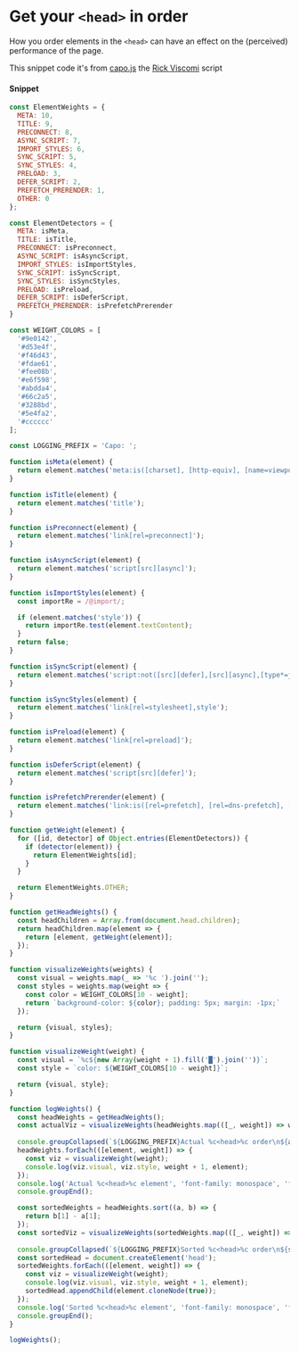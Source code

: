 # Get your `<head>` in order

How you order elements in the `<head>` can have an effect on the (perceived) performance of the page.

This snippet code it's from [capo.js](https://github.com/rviscomi/capo.js) the [Rick Viscomi](https://twitter.com/rviscomi) script

#### Snippet

```js copy
const ElementWeights = {
  META: 10,
  TITLE: 9,
  PRECONNECT: 8,
  ASYNC_SCRIPT: 7,
  IMPORT_STYLES: 6,
  SYNC_SCRIPT: 5,
  SYNC_STYLES: 4,
  PRELOAD: 3,
  DEFER_SCRIPT: 2,
  PREFETCH_PRERENDER: 1,
  OTHER: 0
};

const ElementDetectors = {
  META: isMeta,
  TITLE: isTitle,
  PRECONNECT: isPreconnect,
  ASYNC_SCRIPT: isAsyncScript,
  IMPORT_STYLES: isImportStyles,
  SYNC_SCRIPT: isSyncScript,
  SYNC_STYLES: isSyncStyles,
  PRELOAD: isPreload,
  DEFER_SCRIPT: isDeferScript,
  PREFETCH_PRERENDER: isPrefetchPrerender
}

const WEIGHT_COLORS = [
  '#9e0142',
  '#d53e4f',
  '#f46d43',
  '#fdae61',
  '#fee08b',
  '#e6f598',
  '#abdda4',
  '#66c2a5',
  '#3288bd',
  '#5e4fa2',
  '#cccccc'
];

const LOGGING_PREFIX = 'Capo: ';

function isMeta(element) {
  return element.matches('meta:is([charset], [http-equiv], [name=viewport])');
}

function isTitle(element) {
  return element.matches('title');
}

function isPreconnect(element) {
  return element.matches('link[rel=preconnect]');
}

function isAsyncScript(element) {
  return element.matches('script[src][async]');
}

function isImportStyles(element) {
  const importRe = /@import/;

  if (element.matches('style')) {
    return importRe.test(element.textContent);
  }
  return false;
}

function isSyncScript(element) {
  return element.matches('script:not([src][defer],[src][async],[type*=json])')
}

function isSyncStyles(element) {
  return element.matches('link[rel=stylesheet],style');
}

function isPreload(element) {
  return element.matches('link[rel=preload]');
}

function isDeferScript(element) {
  return element.matches('script[src][defer]');
}

function isPrefetchPrerender(element) {
  return element.matches('link:is([rel=prefetch], [rel=dns-prefetch], [rel=prerender])');
}

function getWeight(element) {
  for ([id, detector] of Object.entries(ElementDetectors)) {
    if (detector(element)) {
      return ElementWeights[id];
    }
  }

  return ElementWeights.OTHER;
}

function getHeadWeights() {
  const headChildren = Array.from(document.head.children);
  return headChildren.map(element => {
    return [element, getWeight(element)];
  });
}

function visualizeWeights(weights) {
  const visual = weights.map(_ => '%c ').join('');
  const styles = weights.map(weight => {
    const color = WEIGHT_COLORS[10 - weight];
    return `background-color: ${color}; padding: 5px; margin: -1px;`
  });

  return {visual, styles};
}

function visualizeWeight(weight) {
  const visual = `%c${new Array(weight + 1).fill('█').join('')}`;
  const style = `color: ${WEIGHT_COLORS[10 - weight]}`;

  return {visual, style};
}

function logWeights() {
  const headWeights = getHeadWeights();
  const actualViz = visualizeWeights(headWeights.map(([_, weight]) => weight));
  
  console.groupCollapsed(`${LOGGING_PREFIX}Actual %c<head>%c order\n${actualViz.visual}`, 'font-family: monospace', 'font-family: inherit',  ...actualViz.styles);
  headWeights.forEach(([element, weight]) => {
    const viz = visualizeWeight(weight);
    console.log(viz.visual, viz.style, weight + 1, element);
  });
  console.log('Actual %c<head>%c element', 'font-family: monospace', 'font-family: inherit', document.head);
  console.groupEnd();

  const sortedWeights = headWeights.sort((a, b) => {
    return b[1] - a[1];
  });
  const sortedViz = visualizeWeights(sortedWeights.map(([_, weight]) => weight));
  
  console.groupCollapsed(`${LOGGING_PREFIX}Sorted %c<head>%c order\n${sortedViz.visual}`, 'font-family: monospace', 'font-family: inherit', ...sortedViz.styles);
  const sortedHead = document.createElement('head');
  sortedWeights.forEach(([element, weight]) => {
    const viz = visualizeWeight(weight);
    console.log(viz.visual, viz.style, weight + 1, element);
    sortedHead.appendChild(element.cloneNode(true));
  });
  console.log('Sorted %c<head>%c element', 'font-family: monospace', 'font-family: inherit', sortedHead);
  console.groupEnd();
}

logWeights();
```

